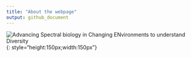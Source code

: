 ---
title: "About the webpage"
output: github_document
---

![Advancing Spectral biology in Changing ENvironments to understand Diversity](docs/Images/logo circle.png){: style="height:150px;width:150px"}

